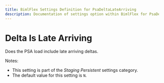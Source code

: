 ```yaml
---
title: BimlFlex Settings Definition for PsaDeltaLateArriving
description: Documentation of settings option within BimlFlex for PsaDeltaLateArriving
---
```

<head>
  <meta name="varigenceProduct" content="BimlFlex"></meta>
  <meta name="varigenceArticleType" content="Reference"></meta>
</head>

# Delta Is Late Arriving

Does the PSA load include late arriving deltas.

Notes:

* This setting is part of the *Staging Persistent* settings category.
* The default value for this setting is `N`.
